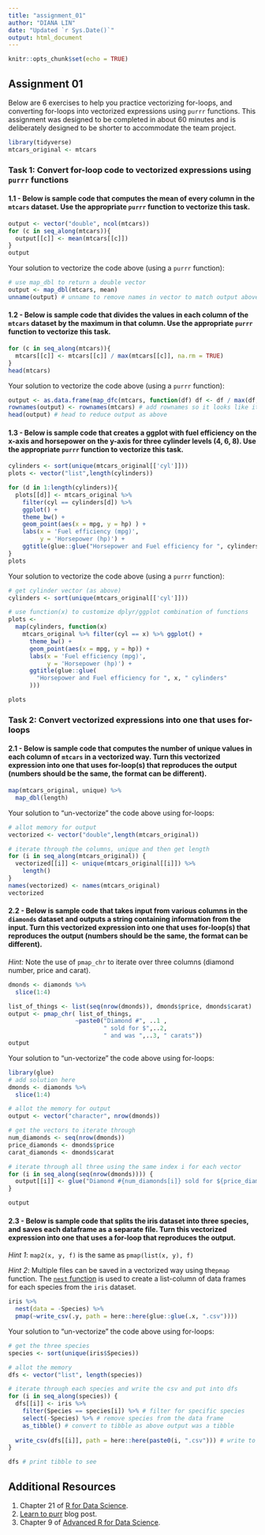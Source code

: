 ```yaml
---
title: "assignment_01"
author: "DIANA LIN"
date: "Updated `r Sys.Date()`"
output: html_document
---
```


```r
knitr::opts_chunk$set(echo = TRUE)
```

## Assignment 01

Below are 6 exercises to help you practice vectorizing for-loops, and converting for-loops into vectorized expressions using `purrr` functions.
This assignment was designed to be completed in about 60 minutes and is deliberately designed to be shorter to accommodate the team project.

```r
library(tidyverse)
mtcars_original <- mtcars
```
### Task 1: Convert for-loop code to vectorized expressions using `purrr` functions

#### 1.1 - Below is sample code that computes the mean of every column in the `mtcars` dataset. Use the appropriate `purrr` function to vectorize this task.

```r
output <- vector("double", ncol(mtcars))
for (c in seq_along(mtcars)){
  output[[c]] <- mean(mtcars[[c]])
}
output
```

Your solution to vectorize the code above (using a `purrr` function):

```r
# use map_dbl to return a double vector
output <- map_dbl(mtcars, mean)
unname(output) # unname to remove names in vector to match output above
```

#### 1.2 - Below is sample code that divides the values in each column of the `mtcars` dataset by the maximum in that column. Use the appropriate `purrr` function to vectorize this task.

```r
for (c in seq_along(mtcars)){
  mtcars[[c]] <- mtcars[[c]] / max(mtcars[[c]], na.rm = TRUE)
}
head(mtcars)
```

Your solution to vectorize the code above (using a `purrr` function):

```r
output <- as.data.frame(map_dfc(mtcars, function(df) df <- df / max(df, na.rm = TRUE))) # convert to data frame because row names are now allowed on a tibble
rownames(output) <- rownames(mtcars) # add rownames so it looks like it does in the above chunk output
head(output) # head to reduce output as above
```

#### 1.3 - Below is sample code that creates a ggplot with fuel efficiency on the x-axis and horsepower on the y-axis for three cylinder levels (4, 6, 8). Use the appropriate `purrr` function to vectorize this task.

```r
cylinders <- sort(unique(mtcars_original[['cyl']]))
plots <- vector("list",length(cylinders))

for (d in 1:length(cylinders)){
  plots[[d]] <- mtcars_original %>% 
    filter(cyl == cylinders[d]) %>%
    ggplot() + 
    theme_bw() +
    geom_point(aes(x = mpg, y = hp) ) + 
    labs(x = 'Fuel efficiency (mpg)',
         y = 'Horsepower (hp)') + 
    ggtitle(glue::glue("Horsepower and Fuel efficiency for ", cylinders[d], " cylinders"))
}
plots
```

Your solution to vectorize the code above (using a `purrr` function):

```r
# get cylinder vector (as above)
cylinders <- sort(unique(mtcars_original[['cyl']]))

# use function(x) to customize dplyr/ggplot combination of functions
plots <-
  map(cylinders, function(x)
    mtcars_original %>% filter(cyl == x) %>% ggplot() +
      theme_bw() +
      geom_point(aes(x = mpg, y = hp)) +
      labs(x = 'Fuel efficiency (mpg)',
           y = 'Horsepower (hp)') +
      ggtitle(glue::glue(
        "Horsepower and Fuel efficiency for ", x, " cylinders"
      )))

plots
```

### Task 2: Convert vectorized expressions into one that uses for-loops

#### 2.1  - Below is sample code that computes the number of unique values in each column of `mtcars` in a vectorized way. Turn this vectorized expression into one that uses for-loop(s) that reproduces the output (numbers should be the same, the format can be different).
```r
map(mtcars_original, unique) %>% 
  map_dbl(length)
```

Your solution to "un-vectorize" the code above using for-loops:

```r
# allot memory for output
vectorized <- vector("double",length(mtcars_original))

# iterate through the columns, unique and then get length
for (i in seq_along(mtcars_original)) {
  vectorized[[i]] <- unique(mtcars_original[[i]]) %>%
    length()
}
names(vectorized) <- names(mtcars_original)
vectorized
```

#### 2.2 - Below is sample code that takes input from various columns in the `diamonds` dataset and outputs a string containing information from the input. Turn this vectorized expression into one that uses for-loop(s) that reproduces the output (numbers should be the same, the format can be different).

*Hint:* Note the use of `pmap_chr` to iterate over three columns (diamond number, price and carat).

```r
dmonds <- diamonds %>% 
  slice(1:4)

list_of_things <- list(seq(nrow(dmonds)), dmonds$price, dmonds$carat)
output <- pmap_chr( list_of_things,
                   ~paste0("Diamond #", ..1 ,
                           " sold for $",..2,
                           " and was ",..3, " carats"))
output
```

Your solution to "un-vectorize" the code above using for-loops:

```r
library(glue)
# add solution here
dmonds <- diamonds %>% 
  slice(1:4)

# allot the memory for output
output <- vector("character", nrow(dmonds))

# get the vectors to iterate through
num_diamonds <- seq(nrow(dmonds))
price_diamonds <- dmonds$price
carat_diamonds <- dmonds$carat

# iterate through all three using the same index i for each vector
for (i in seq_along(seq(nrow(dmonds)))) {
  output[[i]] <- glue("Diamond #{num_diamonds[i]} sold for ${price_diamonds[i]} and was {carat_diamonds[i]} carats")
}

output
```

#### 2.3 - Below is sample code that splits the iris dataset into three species, and saves each dataframe as a separate file. Turn this vectorized expression into one that uses a for-loop that reproduces the output.

*Hint 1*: `map2(x, y, f)` is the same as `pmap(list(x, y), f)`

*Hint 2*: Multiple files can be saved in a vectorized way using the`pmap` function. The [`nest` function](https://tidyr.tidyverse.org/reference/nest.html) is used to create a list-column of data frames for each species from the `iris` dataset.

```r
iris %>%
  nest(data = -Species) %>%
  pmap(~write_csv(.y, path = here::here(glue::glue(.x, ".csv"))))
```

Your solution to "un-vectorize" the code above using for-loops:

```r
# get the three species
species <- sort(unique(iris$Species))

# allot the memory
dfs <- vector("list", length(species))

# iterate through each species and write the csv and put into dfs
for (i in seq_along(species)) {
  dfs[[i]] <- iris %>%
    filter(Species == species[i]) %>% # filter for specific species
    select(-Species) %>% # remove species from the data frame
    as_tibble() # convert to tibble as above output was a tibble
  
  write_csv(dfs[[i]], path = here::here(paste0(i, ".csv"))) # write to current working directory using the same naming convention as above
}

dfs # print tibble to see
```

## Additional Resources

1. Chapter 21 of [R for Data Science](https://r4ds.had.co.nz/iteration.html).
2. [Learn to purr](http://www.rebeccabarter.com/blog/2019-08-19_purrr/) blog post.
3. Chapter 9 of [Advanced R for Data Science](https://adv-r.hadley.nz/functionals.html).